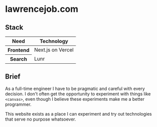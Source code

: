 # lawrencejob.com

## Stack

<table>
  <thead>
    <tr>
      <th>Need</th>
      <th>Technology</th>
    </tr>
  </thead>
  <tbody>
    <tr>
      <th>Frontend</th>
      <td>Next.js on Vercel</td>
    </tr>
    <tr>
      <th>Search</th>
      <td>Lunr</td>
    </tr>
  </tbody>
</table>

## Brief

As a full-time engineer I have to be pragmatic and careful with every decision. I don't often get the opportunity to experiment with things like `<canvas>`, even though I believe these experiments make me a better programmer.

This website exists as a place I can experiment and try out technologies that serve no purpose whatsoever.
